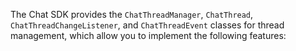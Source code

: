 <PlatformWrapper platform="android">

The Chat SDK provides the `ChatThreadManager`, `ChatThread`, `ChatThreadChangeListener`, and `ChatThreadEvent` classes for thread management, which allow you to implement the following features:

</PlatformWrapper>